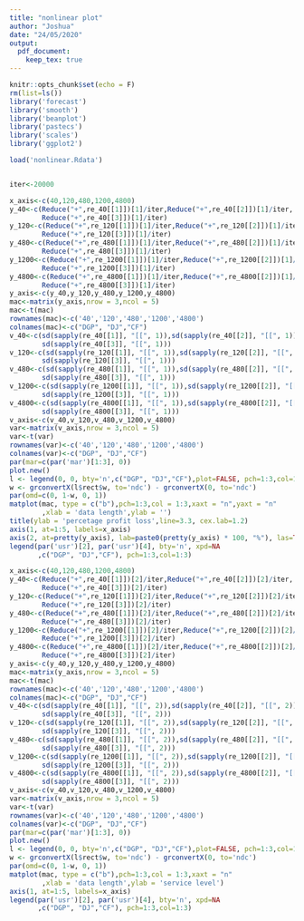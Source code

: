 ```yaml
---
title: "nonlinear plot"
author: "Joshua"
date: "24/05/2020"
output: 
  pdf_document:
    keep_tex: true
---
```


```r
knitr::opts_chunk$set(echo = F)
rm(list=ls())
library('forecast')
library('smooth')
library('beanplot')
library('pastecs')
library('scales')
library('ggplot2')

load('nonlinear.Rdata')


iter<-20000
```


```r
x_axis<-c(40,120,480,1200,4800)
y_40<-c(Reduce("+",re_40[[1]])[1]/iter,Reduce("+",re_40[[2]])[1]/iter,
        Reduce("+",re_40[[3]])[1]/iter)
y_120<-c(Reduce("+",re_120[[1]])[1]/iter,Reduce("+",re_120[[2]])[1]/iter,
        Reduce("+",re_120[[3]])[1]/iter)
y_480<-c(Reduce("+",re_480[[1]])[1]/iter,Reduce("+",re_480[[2]])[1]/iter,
        Reduce("+",re_480[[3]])[1]/iter)
y_1200<-c(Reduce("+",re_1200[[1]])[1]/iter,Reduce("+",re_1200[[2]])[1]/iter,
        Reduce("+",re_1200[[3]])[1]/iter)
y_4800<-c(Reduce("+",re_4800[[1]])[1]/iter,Reduce("+",re_4800[[2]])[1]/iter,
        Reduce("+",re_4800[[3]])[1]/iter)
y_axis<-c(y_40,y_120,y_480,y_1200,y_4800)
mac<-matrix(y_axis,nrow = 3,ncol = 5)
mac<-t(mac)
rownames(mac)<-c('40','120','480','1200','4800')
colnames(mac)<-c("DGP", "DJ","CF")
v_40<-c(sd(sapply(re_40[[1]], "[[", 1)),sd(sapply(re_40[[2]], "[[", 1)),
        sd(sapply(re_40[[3]], "[[", 1)))
v_120<-c(sd(sapply(re_120[[1]], "[[", 1)),sd(sapply(re_120[[2]], "[[", 1)),
        sd(sapply(re_120[[3]], "[[", 1)))
v_480<-c(sd(sapply(re_480[[1]], "[[", 1)),sd(sapply(re_480[[2]], "[[", 1)),
        sd(sapply(re_480[[3]], "[[", 1)))
v_1200<-c(sd(sapply(re_1200[[1]], "[[", 1)),sd(sapply(re_1200[[2]], "[[", 1)),
        sd(sapply(re_1200[[3]], "[[", 1)))
v_4800<-c(sd(sapply(re_4800[[1]], "[[", 1)),sd(sapply(re_4800[[2]], "[[", 1)),
        sd(sapply(re_4800[[3]], "[[", 1)))
v_axis<-c(v_40,v_120,v_480,v_1200,v_4800)
var<-matrix(v_axis,nrow = 3,ncol = 5)
var<-t(var)
rownames(var)<-c('40','120','480','1200','4800')
colnames(var)<-c("DGP", "DJ","CF")
par(mar=c(par('mar')[1:3], 0)) 
plot.new()
l <- legend(0, 0, bty='n',c("DGP", "DJ","CF"),plot=FALSE, pch=1:3,col=1:3)
w <- grconvertX(l$rect$w, to='ndc') - grconvertX(0, to='ndc')
par(omd=c(0, 1-w, 0, 1))
matplot(mac, type = c("b"),pch=1:3,col = 1:3,xaxt = "n",yaxt = "n"
        ,xlab = 'data length',ylab = '') 
title(ylab = 'percetage profit loss',line=3.3, cex.lab=1.2)
axis(1, at=1:5, labels=x_axis)
axis(2, at=pretty(y_axis), lab=paste0(pretty(y_axis) * 100, "%"), las=TRUE)
legend(par('usr')[2], par('usr')[4], bty='n', xpd=NA
       ,c("DGP", "DJ","CF"), pch=1:3,col=1:3)

```

```r
x_axis<-c(40,120,480,1200,4800)
y_40<-c(Reduce("+",re_40[[1]])[2]/iter,Reduce("+",re_40[[2]])[2]/iter,
        Reduce("+",re_40[[3]])[2]/iter)
y_120<-c(Reduce("+",re_120[[1]])[2]/iter,Reduce("+",re_120[[2]])[2]/iter,
        Reduce("+",re_120[[3]])[2]/iter)
y_480<-c(Reduce("+",re_480[[1]])[2]/iter,Reduce("+",re_480[[2]])[2]/iter,
        Reduce("+",re_480[[3]])[2]/iter)
y_1200<-c(Reduce("+",re_1200[[1]])[2]/iter,Reduce("+",re_1200[[2]])[2]/iter,
        Reduce("+",re_1200[[3]])[2]/iter)
y_4800<-c(Reduce("+",re_4800[[1]])[2]/iter,Reduce("+",re_4800[[2]])[2]/iter,
        Reduce("+",re_4800[[3]])[2]/iter)
y_axis<-c(y_40,y_120,y_480,y_1200,y_4800)
mac<-matrix(y_axis,nrow = 3,ncol = 5)
mac<-t(mac)
rownames(mac)<-c('40','120','480','1200','4800')
colnames(mac)<-c("DGP", "DJ","CF")
v_40<-c(sd(sapply(re_40[[1]], "[[", 2)),sd(sapply(re_40[[2]], "[[", 2)),
        sd(sapply(re_40[[3]], "[[", 2)))
v_120<-c(sd(sapply(re_120[[1]], "[[", 2)),sd(sapply(re_120[[2]], "[[", 2)),
        sd(sapply(re_120[[3]], "[[", 2)))
v_480<-c(sd(sapply(re_480[[1]], "[[", 2)),sd(sapply(re_480[[2]], "[[", 2)),
        sd(sapply(re_480[[3]], "[[", 2)))
v_1200<-c(sd(sapply(re_1200[[1]], "[[", 2)),sd(sapply(re_1200[[2]], "[[", 2)),
        sd(sapply(re_1200[[3]], "[[", 2)))
v_4800<-c(sd(sapply(re_4800[[1]], "[[", 2)),sd(sapply(re_4800[[2]], "[[", 2)),
        sd(sapply(re_4800[[3]], "[[", 2)))
v_axis<-c(v_40,v_120,v_480,v_1200,v_4800)
var<-matrix(v_axis,nrow = 3,ncol = 5)
var<-t(var)
rownames(var)<-c('40','120','480','1200','4800')
colnames(var)<-c("DGP", "DJ","CF")
par(mar=c(par('mar')[1:3], 0)) 
plot.new()
l <- legend(0, 0, bty='n',c("DGP", "DJ","CF"),plot=FALSE, pch=1:3,col=1:3)
w <- grconvertX(l$rect$w, to='ndc') - grconvertX(0, to='ndc')
par(omd=c(0, 1-w, 0, 1))
matplot(mac, type = c("b"),pch=1:3,col = 1:3,xaxt = "n"
        ,xlab = 'data length',ylab = 'service level') 
axis(1, at=1:5, labels=x_axis)
legend(par('usr')[2], par('usr')[4], bty='n', xpd=NA
       ,c("DGP", "DJ","CF"), pch=1:3,col=1:3)

```